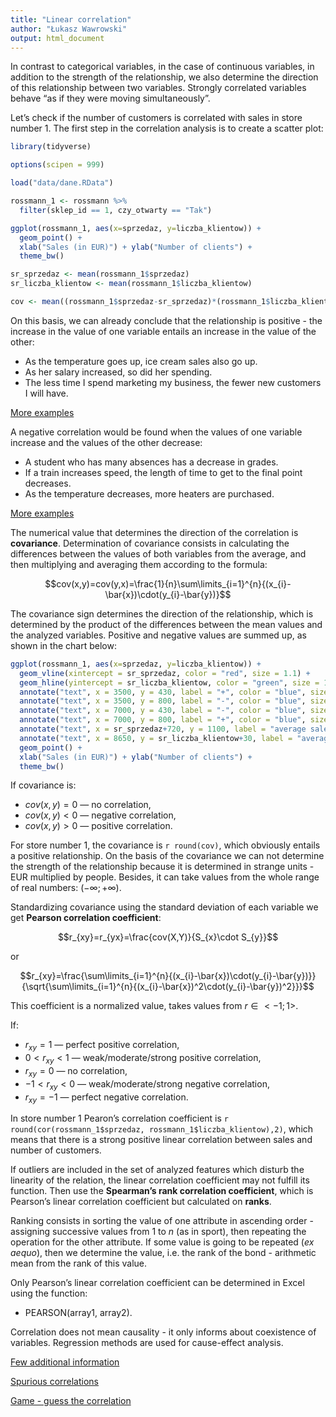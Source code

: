 ```yaml
---
title: "Linear correlation"
author: "Łukasz Wawrowski"
output: html_document
---
```


In contrast to categorical variables, in the case of continuous variables, in addition to the strength of the relationship, we also determine the direction of this relationship between two variables. Strongly correlated variables behave "as if they were moving simultaneously".

Let's check if the number of customers is correlated with sales in store number 1. The first step in the correlation analysis is to create a scatter plot:

```r
library(tidyverse)

options(scipen = 999)

load("data/dane.RData")

rossmann_1 <- rossmann %>% 
  filter(sklep_id == 1, czy_otwarty == "Tak")

ggplot(rossmann_1, aes(x=sprzedaz, y=liczba_klientow)) + 
  geom_point() +
  xlab("Sales (in EUR)") + ylab("Number of clients") +
  theme_bw()

sr_sprzedaz <- mean(rossmann_1$sprzedaz)
sr_liczba_klientow <- mean(rossmann_1$liczba_klientow)

cov <- mean((rossmann_1$sprzedaz-sr_sprzedaz)*(rossmann_1$liczba_klientow-sr_liczba_klientow))

```

On this basis, we can already conclude that the relationship is positive - the increase in the value of one variable entails an increase in the value of the other:

- As the temperature goes up, ice cream sales also go up.
- As her salary increased, so did her spending.
- The less time I spend marketing my business, the fewer new customers I will have.

[More examples](https://examples.yourdictionary.com/positive-correlation-examples.html)

A negative correlation would be found when the values of one variable increase and the values of the other decrease:

- A student who has many absences has a decrease in grades.
- If a train increases speed, the length of time to get to the final point decreases.
- As the temperature decreases, more heaters are purchased.

[More examples](https://examples.yourdictionary.com/negative-correlation-examples.html)

The numerical value that determines the direction of the correlation is **covariance**. Determination of covariance consists in calculating the differences between the values of both variables from the average, and then multiplying and averaging them according to the formula:

$$cov(x,y)=cov(y,x)=\frac{1}{n}\sum\limits_{i=1}^{n}{(x_{i}-\bar{x})\cdot(y_{i}-\bar{y})}$$

The covariance sign determines the direction of the relationship, which is determined by the product of the differences between the mean values and the analyzed variables. Positive and negative values are summed up, as shown in the chart below:

```r
ggplot(rossmann_1, aes(x=sprzedaz, y=liczba_klientow)) + 
  geom_vline(xintercept = sr_sprzedaz, color = "red", size = 1.1) +
  geom_hline(yintercept = sr_liczba_klientow, color = "green", size = 1.1) +
  annotate("text", x = 3500, y = 430, label = "+", color = "blue", size = 40, alpha = 0.4) +
  annotate("text", x = 3500, y = 800, label = "-", color = "blue", size = 40, alpha = 0.4) +
  annotate("text", x = 7000, y = 430, label = "-", color = "blue", size = 40, alpha = 0.4) +
  annotate("text", x = 7000, y = 800, label = "+", color = "blue", size = 40, alpha = 0.4) +
  annotate("text", x = sr_sprzedaz+720, y = 1100, label = "average sales", color = "red") +
  annotate("text", x = 8650, y = sr_liczba_klientow+30, label = "average number of clients", color = "green") +
  geom_point() +
  xlab("Sales (in EUR)") + ylab("Number of clients") +
  theme_bw()
```

If covariance is:

- $cov(x,y)=0$ --- no correlation,
- $cov(x,y)<0$ --- negative correlation,
- $cov(x,y)>0$ --- positive correlation.

For store number 1, the covariance is `r round(cov)`, which obviously entails a positive relationship. On the basis of the covariance we can not determine the strength of the relationship because it is determined in strange units - EUR multiplied by people. Besides, it can take values from the whole range of real numbers: $(-\infty;+\infty)$.

Standardizing covariance using the standard deviation of each variable we get **Pearson correlation coefficient**:

$$r_{xy}=r_{yx}=\frac{cov(X,Y)}{S_{x}\cdot S_{y}}$$

or

$$r_{xy}=\frac{\sum\limits_{i=1}^{n}{(x_{i}-\bar{x})\cdot(y_{i}-\bar{y})}}{\sqrt{\sum\limits_{i=1}^{n}{(x_{i}-\bar{x})^2\cdot(y_{i}-\bar{y})^2}}}$$

This coefficient is a normalized value, takes values from $r\in<-1;1>$.

If:

- $r_{xy}=1$ --- perfect positive correlation,
- $0<r_{xy}<1$ --- weak/moderate/strong positive correlation,
- $r_{xy}=0$ --- no correlation,
- $-1<r_{xy}<0$ --- weak/moderate/strong negative correlation,
- $r_{xy}=-1$ --- perfect negative correlation.

In store number 1 Pearon's correlation coefficient is `r round(cor(rossmann_1$sprzedaz, rossmann_1$liczba_klientow),2)`, which means that there is a strong positive linear correlation between sales and number of customers.

If outliers are included in the set of analyzed features which disturb the linearity of the relation, the linear correlation coefficient may not fulfill its function. Then use the **Spearman's rank correlation coefficient**, which is Pearson's linear correlation coefficient but calculated on **ranks**. 

Ranking consists in sorting the value of one attribute in ascending order - assigning successive values from $1$ to $n$ (as in sport), then repeating the operation for the other attribute. If some value is going to be repeated (_ex aequo_), then we determine the value, i.e. the rank of the bond - arithmetic mean from the rank of this value.

Only Pearson's linear correlation coefficient can be determined in Excel using the function:

- PEARSON(array1, array2).

Correlation does not mean causality - it only informs about coexistence of variables. Regression methods are used for cause-effect analysis.

[Few additional information](https://www.mathsisfun.com/data/correlation.html)

[Spurious correlations](https://www.tylervigen.com/spurious-correlations)

[Game - guess the correlation](http://guessthecorrelation.com/)